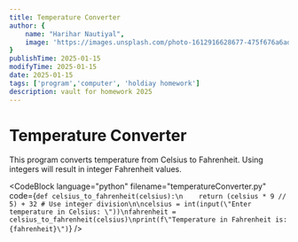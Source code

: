 ```yaml
---
title: Temperature Converter
author: {
    name: "Harihar Nautiyal",
    image: 'https://images.unsplash.com/photo-1612916628677-475f676a6adf'
}
publishTime: 2025-01-15
modifyTime: 2025-01-15
date: 2025-01-15
tags: ['program','computer', 'holdiay homework']
description: vault for homework 2025
---
```


# Temperature Converter

This program converts temperature from Celsius to Fahrenheit. Using integers will result in integer Fahrenheit values.

<CodeBlock
language="python"
filename="temperatureConverter.py"
code={`def celsius_to_fahrenheit(celsius):\n    return (celsius * 9 // 5) + 32 # Use integer division\n\ncelsius = int(input(\"Enter temperature in Celsius: \"))\nfahrenheit = celsius_to_fahrenheit(celsius)\nprint(f\"Temperature in Fahrenheit is: {fahrenheit}\")`}
/>